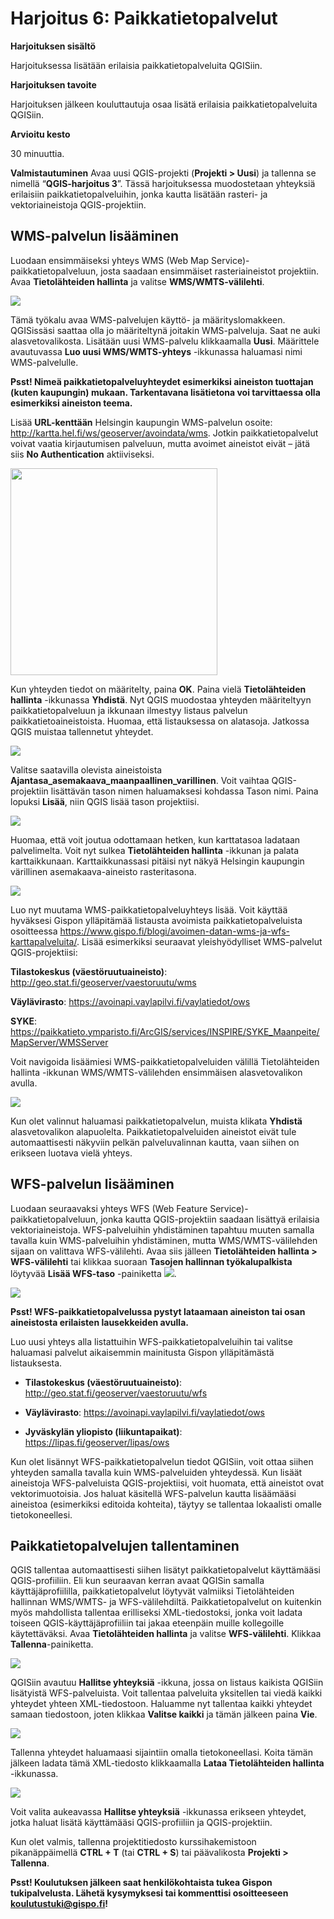 # Harjoitus 6: Paikkatietopalvelut

**Harjoituksen sisältö**

Harjoituksessa lisätään erilaisia paikkatietopalveluita QGISiin.

**Harjoituksen tavoite**

Harjoituksen jälkeen kouluttautuja osaa lisätä erilaisia paikkatietopalveluita QGISiin.

**Arvioitu kesto**

30 minuuttia.

**Valmistautuminen** Avaa uusi QGIS-projekti (**Projekti \> Uusi**) ja tallenna se nimellä "**QGIS-harjoitus 3**". Tässä harjoituksessa muodostetaan yhteyksiä erilaisiin paikkatietopalveluihin, jonka kautta lisätään rasteri- ja vektoriaineistoja QGIS-projektiin.

## WMS-palvelun lisääminen

Luodaan ensimmäiseksi yhteys WMS (Web Map Service)-paikkatietopalveluun, josta saadaan ensimmäiset rasteriaineistot projektiin. Avaa **Tietolähteiden hallinta** ja valitse **WMS/WMTS-välilehti**.

![](img/harjoitus_6/image1.png)

Tämä työkalu avaa WMS-palvelujen käyttö- ja määrityslomakkeen. QGISissäsi saattaa olla jo määriteltynä joitakin WMS-palveluja. Saat ne auki alasvetovalikosta. Lisätään uusi WMS-palvelu klikkaamalla **Uusi**. Määrittele avautuvassa **Luo uusi WMS/WMTS-yhteys** -ikkunassa haluamasi nimi WMS-palvelulle.

::: hint-box
**Psst! Nimeä paikkatietopalveluyhteydet esimerkiksi aineiston tuottajan (kuten kaupungin) mukaan. Tarkentavana lisätietona voi tarvittaessa olla esimerkiksi aineiston teema.**
:::

Lisää **URL-kenttään** Helsingin kaupungin WMS-palvelun osoite: <http://kartta.hel.fi/ws/geoserver/avoindata/wms>. Jotkin paikkatietopalvelut voivat vaatia kirjautumisen palveluun, mutta avoimet aineistot eivät -- jätä siis **No Authentication** aktiiviseksi.

![](img/harjoitus_6/image2.png){width="331"}

Kun yhteyden tiedot on määritelty, paina **OK**. Paina vielä **Tietolähteiden hallinta** -ikkunassa **Yhdistä**. Nyt QGIS muodostaa yhteyden määriteltyyn paikkatietopalveluun ja ikkunaan ilmestyy listaus palvelun paikkatietoaineistoista. Huomaa, että listauksessa on alatasoja. Jatkossa QGIS muistaa tallennetut yhteydet.

![](img/harjoitus_6/image3.png)

Valitse saatavilla olevista aineistoista **Ajantasa_asemakaava_maanpaallinen_varillinen**. Voit vaihtaa QGIS-projektiin lisättävän tason nimen haluamaksesi kohdassa Tason nimi. Paina lopuksi **Lisää**, niin QGIS lisää tason projektiisi.

![](img/harjoitus_6/image4.png)

Huomaa, että voit joutua odottamaan hetken, kun karttatasoa ladataan palvelimelta. Voit nyt sulkea **Tietolähteiden hallinta** -ikkunan ja palata karttaikkunaan. Karttaikkunassasi pitäisi nyt näkyä Helsingin kaupungin värillinen asemakaava-aineisto rasteritasona.

![](img/harjoitus_6/image5.png)

Luo nyt muutama WMS-paikkatietopalveluyhteys lisää. Voit käyttää hyväksesi Gispon ylläpitämää listausta avoimista paikkatietopalveluista osoitteessa <https://www.gispo.fi/blogi/avoimen-datan-wms-ja-wfs-karttapalveluita/>. Lisää esimerkiksi seuraavat yleishyödylliset WMS-palvelut QGIS-projektiisi:

**Tilastokeskus (väestöruutuaineisto)**: <http://geo.stat.fi/geoserver/vaestoruutu/wms>

**Väylävirasto**: <https://avoinapi.vaylapilvi.fi/vaylatiedot/ows>

**SYKE**: <https://paikkatieto.ymparisto.fi/ArcGIS/services/INSPIRE/SYKE_Maanpeite/MapServer/WMSServer>

Voit navigoida lisäämiesi WMS-paikkatietopalveluiden välillä Tietolähteiden hallinta -ikkunan WMS/WMTS-välilehden ensimmäisen alasvetovalikon avulla.

![](img/harjoitus_6/image6.png)

Kun olet valinnut haluamasi paikkatietopalvelun, muista klikata **Yhdistä** alasvetovalikon alapuolelta. Paikkatietopalveluiden aineistot eivät tule automaattisesti näkyviin pelkän palveluvalinnan kautta, vaan siihen on erikseen luotava vielä yhteys.

## WFS-palvelun lisääminen

Luodaan seuraavaksi yhteys WFS (Web Feature Service)-paikkatietopalveluun, jonka kautta QGIS-projektiin saadaan lisättyä erilaisia vektoriaineistoja. WFS-palveluihin yhdistäminen tapahtuu muuten samalla tavalla kuin WMS-palveluihin yhdistäminen, mutta WMS/WMTS-välilehden sijaan on valittava WFS-välilehti. Avaa siis jälleen **Tietolähteiden hallinta \> WFS-välilehti** tai klikkaa suoraan **Tasojen hallinnan työkalupalkista** löytyvää **Lisää WFS-taso** -painiketta ![](img/harjoitus_6/image7.png).

![](img/harjoitus_6/image8.png)

::: hint-box
**Psst! WFS-paikkatietopalvelussa pystyt lataamaan aineiston tai osan aineistosta erilaisten lausekkeiden avulla.**
:::

Luo uusi yhteys alla listattuihin WFS-paikkatietopalveluihin tai valitse haluamasi palvelut aikaisemmin mainitusta Gispon ylläpitämästä listauksesta.

-   **Tilastokeskus (väestöruutuaineisto)**: <http://geo.stat.fi/geoserver/vaestoruutu/wfs>

-   **Väylävirasto**: <https://avoinapi.vaylapilvi.fi/vaylatiedot/ows>

-   **Jyväskylän yliopisto (liikuntapaikat)**: <https://lipas.fi/geoserver/lipas/ows>

Kun olet lisännyt WFS-paikkatietopalvelun tiedot QGISiin, voit ottaa siihen yhteyden samalla tavalla kuin WMS-palveluiden yhteydessä. Kun lisäät aineistoja WFS-palveluista QGIS-projektiisi, voit huomata, että aineistot ovat vektorimuotoisia. Jos haluat käsitellä WFS-palvelun kautta lisäämääsi aineistoa (esimerkiksi editoida kohteita), täytyy se tallentaa lokaalisti omalle tietokoneellesi.

## Paikkatietopalvelujen tallentaminen

QGIS tallentaa automaattisesti siihen lisätyt paikkatietopalvelut käyttämääsi QGIS-profiiliin. Eli kun seuraavan kerran avaat QGISin samalla käyttäjäprofiililla, paikkatietopalvelut löytyvät valmiiksi Tietolähteiden hallinnan WMS/WMTS- ja WFS-välilehdiltä. Paikkatietopalvelut on kuitenkin myös mahdollista tallentaa erilliseksi XML-tiedostoksi, jonka voit ladata toiseen QGIS-käyttäjäprofiiliin tai jakaa eteenpäin muille kollegoille käytettäväksi. Avaa **Tietolähteiden hallinta** ja valitse **WFS-välilehti**. Klikkaa **Tallenna**-painiketta.

![](img/harjoitus_6/image9.png)

QGISiin avautuu **Hallitse yhteyksiä** -ikkuna, jossa on listaus kaikista QGISiin lisätyistä WFS-palveluista. Voit tallentaa palveluita yksitellen tai viedä kaikki yhteydet yhteen XML-tiedostoon. Haluamme nyt tallentaa kaikki yhteydet samaan tiedostoon, joten klikkaa **Valitse kaikki** ja tämän jälkeen paina **Vie**.

![](img/harjoitus_6/image10.png)

Tallenna yhteydet haluamaasi sijaintiin omalla tietokoneellasi. Koita tämän jälkeen ladata tämä XML-tiedosto klikkaamalla **Lataa Tietolähteiden hallinta** -ikkunassa.

![](img/harjoitus_6/image11.png)

Voit valita aukeavassa **Hallitse yhteyksiä** -ikkunassa erikseen yhteydet, jotka haluat lisätä käyttämääsi QGIS-profiiliin ja QGIS-projektiin.

Kun olet valmis, tallenna projektitiedosto kurssihakemistoon pikanäppäimellä **CTRL + T** (tai **CTRL + S**) tai päävalikosta **Projekti \> Tallenna**.

::: hint-box
**Psst! Koulutuksen jälkeen saat henkilökohtaista tukea Gispon tukipalvelusta. Lähetä kysymyksesi tai kommenttisi osoitteeseen [koulutustuki\@gispo.fi](mailto:koulutustuki@gispo.fi){.email}!**
:::
